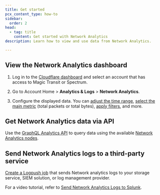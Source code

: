 ```yaml
---
title: Get started
pcx_content_type: how-to
sidebar:
  order: 2
head:
  - tag: title
    content: Get started with Network Analytics
description: Learn how to view and use data from Network Analytics.

---
```



<Render file="network-analytics-requirements" />

## View the Network Analytics dashboard

1. Log in to the [Cloudflare dashboard](https://dash.cloudflare.com) and select an account that has access to Magic Transit or Spectrum.

2. Go to Account Home > **Analytics & Logs** > **Network Analytics**.

3. Configure the displayed data. You can [adjust the time range](/analytics/network-analytics/configure/time-range/), [select the main metric](/analytics/network-analytics/configure/displayed-data/#select-high-level-metric) (total packets or total bytes), [apply filters](/analytics/network-analytics/configure/displayed-data/#apply-filters), and more.

## Get Network Analytics data via API

Use the [GraphQL Analytics API](/analytics/graphql-api/) to query data using the available [Network Analytics nodes](/analytics/graphql-api/features/data-sets/).

## Send Network Analytics logs to a third-party service

[Create a Logpush job](/logs/get-started/enable-destinations/) that sends Network analytics logs to your storage service, <GlossaryTooltip term="SIEM">SIEM solution</GlossaryTooltip>, or log management provider.

For a video tutorial, refer to [Send Network Analytics Logs to Splunk](/analytics/analytics-integrations/splunk/#video-tutorial-send-network-analytics-logs-to-splunk).
